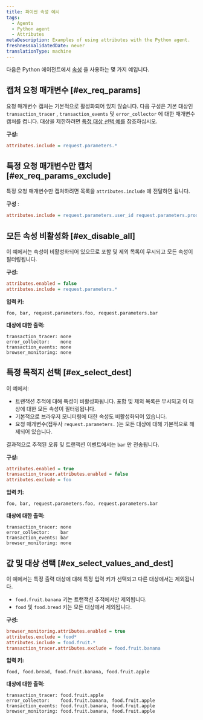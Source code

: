 ```yaml
---
title: 파이썬 속성 예시
tags:
  - Agents
  - Python agent
  - Attributes
metaDescription: Examples of using attributes with the Python agent.
freshnessValidatedDate: never
translationType: machine
---
```


다음은 Python 에이전트에서 [속성](/docs/agents/python-agent/attributes/python-agent-attributes) 을 사용하는 몇 가지 예입니다.

## 캡처 요청 매개변수 [#ex_req_params]

요청 매개변수 캡처는 기본적으로 활성화되어 있지 않습니다. 다음 구성은 기본 대상인 `transaction_tracer` , `transaction_events` 및 `error_collector` 에 대한 매개변수 캡처를 켭니다. 대상을 제한하려면 [특정 대상 선택 예를](#ex_select_dest) 참조하십시오.

**구성:**

```ini
attributes.include = request.parameters.*
```

## 특정 요청 매개변수만 캡처 [#ex_req_params_exclude]

특정 요청 매개변수만 캡처하려면 목록을 `attributes.include` 에 전달하면 됩니다.

**구성** :

```ini
attributes.include = request.parameters.user_id request.parameters.product_id
```

## 모든 속성 비활성화 [#ex_disable_all]

이 예에서는 속성이 비활성화되어 있으므로 포함 및 제외 목록이 무시되고 모든 속성이 필터링됩니다.

**구성:**

```ini
attributes.enabled = false
attributes.include = request.parameters.*
```

**입력 키:**

```
foo, bar, request.parameters.foo, request.parameters.bar
```

**대상에 대한 출력:**

```
transaction_tracer: none
error_collector:    none
transaction_events: none
browser_monitoring: none
```

## 특정 목적지 선택 [#ex_select_dest]

이 예에서:

* 트랜잭션 추적에 대해 특성이 비활성화됩니다. 포함 및 제외 목록은 무시되고 이 대상에 대한 모든 속성이 필터링됩니다.
* 기본적으로 브라우저 모니터링에 대한 속성도 비활성화되어 있습니다.
* 요청 매개변수(접두사 `request.parameters.` )는 모든 대상에 대해 기본적으로 해제되어 있습니다.

결과적으로 추적된 오류 및 트랜잭션 이벤트에서는 `bar` 만 전송됩니다.

**구성:**

```ini
attributes.enabled = true
transaction_tracer.attributes.enabled = false
attributes.exclude = foo
```

**입력 키:**

```
foo, bar, request.parameters.foo, request.parameters.bar
```

**대상에 대한 출력:**

```
transaction_tracer: none
error_collector:    bar
transaction_events: bar
browser_monitoring: none
```

## 값 및 대상 선택 [#ex_select_values_and_dest]

이 예에서는 특정 출력 대상에 대해 특정 입력 키가 선택되고 다른 대상에서는 제외됩니다.

* `food.fruit.banana` 키는 트랜잭션 추적에서만 제외됩니다.
* `food` 및 `food.bread` 키는 모든 대상에서 제외됩니다.

**구성:**

```ini
browser_monitoring.attributes.enabled = true
attributes.exclude = food*
attributes.include = food.fruit.*
transaction_tracer.attributes.exclude = food.fruit.banana
```

**입력 키:**

```
food, food.bread, food.fruit.banana, food.fruit.apple
```

**대상에 대한 출력:**

```
transaction_tracer: food.fruit.apple
error_collector:    food.fruit.banana, food.fruit.apple
transaction_events: food.fruit.banana, food.fruit.apple
browser_monitoring: food.fruit.banana, food.fruit.apple
```